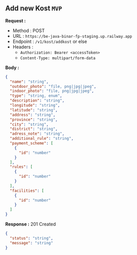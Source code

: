 
## Add new Kost `MVP`

**Request :**

- Method : <Badge method="POST">POST</Badge>
- URL : `https://be-java-binar-fp-staging.up.railway.app`
- Endpoint : `/v1/kost/addkost` or else
- Headers :
  - `Authorization: Bearer <accessToken>`
  - `Content-Type: multipart/form-data`

**Body :**

```json
{
  "name": "string",
  "outdoor_photo": "file, png|jpg|jpeg",
  "indoor_photo": "file, png|jpg|jpeg",
  "type": "string, enum",
  "description": "string",
  "longitude": "string",
  "latitude": "string",
  "address": "string",
  "province": "string",
  "city": "string",
  "district": "string",
  "adress_note": "string",
  "additional_rule": "string",
  "payment_scheme": [
    {
      "id": "number"
    }
  ],
  "rules": [
    {
      "id": "number"
    }
  ],
  "facilities": [
    {
      "id": "number"
    }
  ]
}
```

**Response :** <Badge outline variant="success">201 Created</Badge>

```json
{
  "status": "string",
  "message": "string"
}
```
